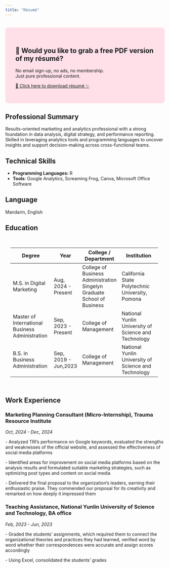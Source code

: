 ```yaml
---
title: "Résumé"
---
```


::: {.text-center style="margin-top: 2rem; background-color: #ffe0e9; padding: 2rem; border-radius: 10px;"}

## 📄 Would you like to grab a free PDF version of my résumé?

No email sign-up, no ads, no membership.  
Just pure professional content.

<a href="files/Resume.pdf" download class="btn btn-warning" style="margin-top: 1rem;">
  📄 Click here to download résumé ✨
</a>

:::



## Professional Summary

Results-oriented marketing and analytics professional with a strong foundation in data analysis, digital strategy, and performance reporting. Skilled in leveraging analytics tools and programming languages to uncover insights and support decision-making across cross-functional teams.

## Technical Skills

-   **Programming Languages:** R
-   **Tools**: Google Analytics, Screaming Frog, Canva, Microsoft Office Software

## Language

Mandarin, English

## Education

::: {.course-table style="color: var(--bs-body-color); background-color: var(--bs-body-bg); padding: 1rem; border-radius: 8px;"}

+-------------------------------------------------+----------------------+--------------------------------------+------------------------------------------------------+
| Degree                                          | Year                 | College / Department                 | Institution                                          |
+=================================================+======================+======================================+======================================================+
| M.S. in Digital Marketing                       | Aug, 2024 - Present  | College of Business Administration\  | California State Polytechnic University, Pomona      |
|                                                 |                      | Singelyn Graduate School of Business |                                                      |
+-------------------------------------------------+----------------------+--------------------------------------+------------------------------------------------------+
| Master of International Business Administration | Sep, 2023 - Present  | College of Management                | National Yunlin University of Science and Technology |
+-------------------------------------------------+----------------------+--------------------------------------+------------------------------------------------------+
| B.S. in Business Administration                 | Sep, 2019 - Jun,2023 | College of Management                | National Yunlin University of Science and Technology |
+-------------------------------------------------+----------------------+--------------------------------------+------------------------------------------------------+
:::

## Work Experience

### Marketing Planning Consultant (Micro-Internship), Trauma Resource Institut**e**

*Oct, 2024 - Dec, 2024*

\- Analyzed TRI's performance on Google keywords, evaluated the strengths and weaknesses of the official website, and assessed the effectiveness of social media platforms

\- Identified areas for improvement on social media platforms based on the analysis results and formulated suitable marketing strategies, such as optimizing post types and content on social media

\- Delivered the final proposal to the organization's leaders, earning their enthusiastic praise. They commended our proposal for its creativity and remarked on how deeply it impressed them

### Teaching Assistance, National Yunlin University of Science and Technology, BA office

*Feb, 2023 - Jun, 2023*

\- Graded the students' assignments, which required them to connect the organizational theories and practices they had learned, verified word by word whether their correspondences were accurate and assign scores accordingly

\- Using Excel, consolidated the students' grades


